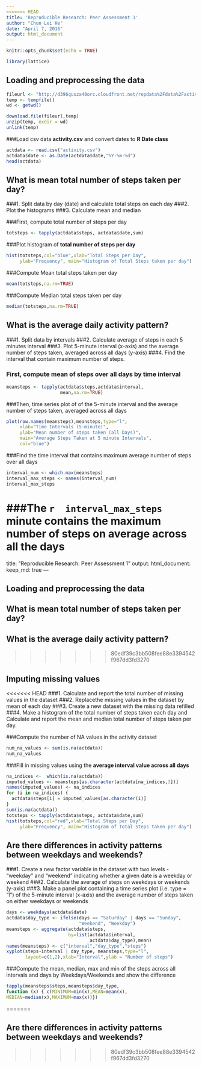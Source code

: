 ```yaml
---
<<<<<<< HEAD
title: 'Reproducible Research: Peer Assessment 1'
author: "Chun Lei He"
date: "April 7, 2016"
output: html_document
---
```


```r
knitr::opts_chunk$set(echo = TRUE)

library(lattice)
```
## Loading and preprocessing the data
```r
fileurl <- "http://d396qusza40orc.cloudfront.net/repdata%2Fdata%2Factivity.zip"
temp <- tempfile()
wd <- getwd()

download.file(fileurl,temp)
unzip(temp, exdir = wd)
unlink(temp)
```

###Load csv data **activity.csv** and convert dates to **R Date class**  
```r
actdata <- read.csv("activity.csv")
actdata$date <- as.Date(actdata$date,"%Y-%m-%d")
head(actdata)
```

## What is mean total number of steps taken per day?
###1. Split data by day (date) and calculate total steps on each day
###2. Plot the histograms
###3. Calculate mean and median


###First, compute total number of steps per day  
```r
totsteps <- tapply(actdata$steps, actdata$date,sum)

```
###Plot histogram of **total number of steps per day**
```r
hist(totsteps,col="blue",xlab="Total Steps per Day", 
     ylab="Frequency", main="Histogram of Total Steps taken per day")
```

###Compute Mean total steps taken per day
```r
mean(totsteps,na.rm=TRUE)
```

###Compute Median total steps taken per day
```r
median(totsteps,na.rm=TRUE)
```

## What is the average daily activity pattern?
###1. Split data by intervals
###2. Calculate average of steps in each 5 minutes interval
###3. Plot 5-minute interval (x-axis) and the average number of steps taken, averaged across all days (y-axis)
###4. Find the interval that contain maximum number of steps. 


### First, compute mean of steps over all days by time interval
```r
meansteps <- tapply(actdata$steps,actdata$interval,
                    mean,na.rm=TRUE)
```

###Then, time series plot of of the 5-minute interval and the average number of steps taken, averaged across all days
```r
plot(row.names(meansteps),meansteps,type="l",
     xlab="Time Intervals (5-minute)", 
     ylab="Mean number of steps taken (all Days)", 
     main="Average Steps Taken at 5 minute Intervals",
     col="blue")
```

###Find the time interval that contains maximum average number of steps over all days
```r
interval_num <- which.max(meansteps)
interval_max_steps <- names(interval_num)
interval_max_steps
```

###The `r  interval_max_steps ` minute contains the maximum number of steps on average across all the days
=======
title: "Reproducible Research: Peer Assessment 1"
output: 
  html_document:
    keep_md: true
---


## Loading and preprocessing the data



## What is mean total number of steps taken per day?



## What is the average daily activity pattern?

>>>>>>> 80edf39c3bb508fee88e3394542f967dd3fd3270


## Imputing missing values

<<<<<<< HEAD
###1. Calculate and report the total number of missing values in the dataset
###2. Replacethe missing values in the dataset by mean of each day
###3. Create a new dataset with the missing data refilled
###4. Make a histogram of the total number of steps taken each day and Calculate and report the mean and median total number of steps taken per day. 


###Compute the number of NA values in the activity dataset
```r
num_na_values <- sum(is.na(actdata))
num_na_values 
```

###Fill in missing values using the **average interval value across all days**

```r
na_indices <-  which(is.na(actdata))
imputed_values <- meansteps[as.character(actdata[na_indices,3])]
names(imputed_values) <- na_indices
for (i in na_indices) {
  actdata$steps[i] = imputed_values[as.character(i)]
}
sum(is.na(actdata)) 
totsteps <- tapply(actdata$steps, actdata$date,sum)
hist(totsteps,col="red",xlab="Total Steps per Day", 
     ylab="Frequency", main="Histogram of Total Steps taken per day")
```

  
## Are there differences in activity patterns between weekdays and weekends?

###1. Create a new factor variable in the dataset with two levels - "weekday" and "weekend" indicating whether a given date is a weekday or weekend 
###2. Calculate the average of steps on weekdays or weekends (y-axis)
###3. Make a panel plot containing a time series plot (i.e. type = "l") of the 5-minute interval (x-axis) and the average number of steps taken on either weekdays or weekends 

```r
days <- weekdays(actdata$date)
actdata$day_type <- ifelse(days == "Saturday" | days == "Sunday", 
                           "Weekend", "Weekday")
meansteps <- aggregate(actdata$steps,
                       by=list(actdata$interval,
                               actdata$day_type),mean)
names(meansteps) <- c("interval","day_type","steps")
xyplot(steps~interval | day_type, meansteps,type="l",
       layout=c(1,2),xlab="Interval",ylab = "Number of steps")
```

###Compute the mean, median, max and min of the steps across all intervals and days by Weekdays/Weekends and show the difference

```r
tapply(meansteps$steps,meansteps$day_type,
function (x) { c(MINIMUM=min(x),MEAN=mean(x),
MEDIAN=median(x),MAXIMUM=max(x))})
```
=======


## Are there differences in activity patterns between weekdays and weekends?
>>>>>>> 80edf39c3bb508fee88e3394542f967dd3fd3270
